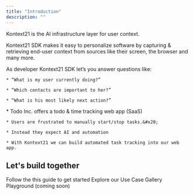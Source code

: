 ```yaml
---
title: "Introduction"
description: ""
---
```

Kontext21 is the AI infrastructure layer for user context. 

Kontext21 SDK makes it easy to personalize software by capturing & retrieving end-user context from sources like their screen, the browser and many more. 

<AccordionGroup>
  <Accordion title="Questions you can answer with Kontext21" defaultOpen={false} icon="question">
  As developer Kontext21 SDK let’s you answer questions like:

    * “What is my user currently doing?”

    * “Which contacts are important to her?”

    * “What is his most likely next action?”
  </Accordion>

  <Accordion title="Example - AI Task Tracking" defaultOpen={false} icon="circle-info">
    * Todo Inc. offers a todo & time tracking web app (SaaS)&#x20;

    * Users are frustrated to manually start/stop tasks.&#x20;

    * Instead they expect AI and automation

    * With Kontext21 we can build automated task tracking into our web app.
  </Accordion>
</AccordionGroup>


## Let's build together

<CardGroup cols={2}>
  <Card title="Quickstart" icon="pen-to-square" href="/quickstart">
    Follow the this guide to get started
  </Card>

  <Card title="Get Inspiration" icon="stars" href="https://kontext21.com/use-case-gallery">
    Explore our Use Case Gallery
  </Card>

  <Card title="Try samples" icon="image" href="">
    Playground (coming soon)
  </Card>

  
  <Card title="Find us on GitHub" icon="github" href="https://github.com/kontext21/context/">
  </Card>

  <Card title="Join us on Discord" icon="discord" href="https://discord.gg/qYUADWRMRX">
  </Card>

</CardGroup>
